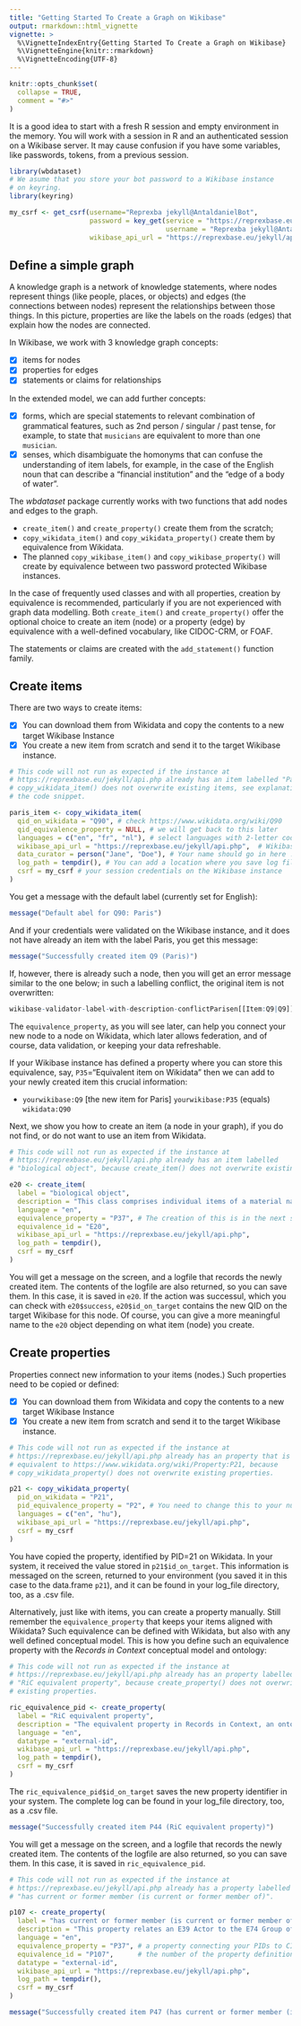 ```yaml
---
title: "Getting Started To Create a Graph on Wikibase"
output: rmarkdown::html_vignette
vignette: >
  %\VignetteIndexEntry{Getting Started To Create a Graph on Wikibase}
  %\VignetteEngine{knitr::rmarkdown}
  %\VignetteEncoding{UTF-8}
---
```


```r
knitr::opts_chunk$set(
  collapse = TRUE,
  comment = "#>"
)
```

It is a good idea to start with a fresh R session and empty environment in the memory. You will work with a session in R and an authenticated session on a Wikibase server. It may cause confusion if you have some variables, like passwords, tokens, from a previous session.

```r
library(wbdataset)
# We asume that you store your bot password to a Wikibase instance
# on keyring.
library(keyring) 

my_csrf <- get_csrf(username="Reprexba jekyll@AntaldanielBot",
                    password = key_get(service = "https://reprexbase.eu/jekyll/api.php",
                                       username = "Reprexba jekyll@AntaldanielBot"), 
                    wikibase_api_url = "https://reprexbase.eu/jekyll/api.php")

```

## Define a simple graph

A knowledge graph is a network of knowledge statements, where nodes represent things (like people, places, or objects) and edges (the connections between nodes) represent the relationships between those things. In this picture, properties are like the labels on the roads (edges) that explain how the nodes are connected.

In Wikibase, we work with 3 knowledge graph concepts:

-  [x] items for nodes
-  [x] properties for edges
-  [x] statements or claims for relationships

In the extended model, we can add further concepts:

-  [x] forms, which are special statements to relevant combination of grammatical features, such as 2nd person / singular / past tense, for example, to state that `musicians` are equivalent to more than one `musician`.
-  [x] senses, which disambiguate the homonyms that can confuse the understanding of item labels, for example, in the case of the English noun that can describe a "financial institution" and the "edge of a body of water".

The *wbdataset* package currently works with two functions that add nodes and 
edges to the graph.

- `create_item()` and `create_property()` create them from the scratch;
- `copy_wikidata_item()` and `copy_wikidata_property()` create them by equivalence from Wikidata.
- The planned `copy_wikibase_item()` and `copy_wikibase_property()` will create
by equivalence between two password protected Wikibase instances.

In the case of frequently used classes and with all properties, creation by equivalence is recommended, particularly if you are not experienced with graph data modelling. Both `create_item()` and `create_property()` offer the optional choice to create an item (node) or a property (edge) by equivalence with a well-defined vocabulary, like CIDOC-CRM, or FOAF.

The statements or claims are created with the `add_statement()` function family.

## Create items

There are two ways to create items:

-  [x] You can download them from Wikidata and copy the contents to a new target Wikibase Instance
-  [x] You create a new item from scratch and send it to the target Wikibase instance.

```r
# This code will not run as expected if the instance at 
# https://reprexbase.eu/jekyll/api.php already has an item labelled "Paris".
# copy_wikidata_item() does not overwrite existing items, see explanations below
# the code snippet.

paris_item <- copy_wikidata_item(
  qid_on_wikidata = "Q90", # check https://www.wikidata.org/wiki/Q90
  qid_equivalence_property = NULL, # we will get back to this later
  languages = c("en", "fr", "nl"), # select languages with 2-letter codes
  wikibase_api_url = "https://reprexbase.eu/jekyll/api.php",  # Wikibase address
  data_curator = person("Jane", "Doe"), # Your name should go in here !
  log_path = tempdir(), # You can add a location where you save log file
  csrf = my_csrf # your session credentials on the Wikibase instance
)
```
You get a message with the default label (currently set for English):

```r
message("Default abel for Q90: Paris")
```
And if your credentials were validated on the Wikibase instance, and it does not have already an item with the label Paris, you get this message:

```r
message("Successfully created item Q9 (Paris)")
```

If, however, there is already such a node, then you will get an error message similar to the one below; in such a labelling conflict, the original item is not overwritten:

```r
wikibase-validator-label-with-description-conflictParisen[[Item:Q9|Q9]]Item <a href="/jekyll/index.php?title=Item:Q9" title="Item:Q9">Q9</a> already has label "Paris" associated with language code en, using the same description text.
```
The `equivalence_property`, as you will see later, can help you connect your new node to a  node on Wikidata, which later allows federation, and of course, data validation, or keeping your data refreshable. 

If your Wikibase instance has defined a property where you can store this equivalence, say, `P35`="Equivalent item on Wikidata" then we can add to your newly created item this crucial information:

-  `yourwikibase:Q9` [the new item for Paris] `yourwikibase:P35` (equals) `wikidata:Q90`

Next, we show you how to create an item (a node in your graph), if you do not find, or do not want to use an item from Wikidata.

```r
# This code will not run as expected if the instance at 
# https://reprexbase.eu/jekyll/api.php already has an item labelled 
# "biological object", because create_item() does not overwrite existing items.

e20 <- create_item(
  label = "biological object",
  description = "This class comprises individual items of a material nature, which live, have lived or are natural products of or from living organisms.",
  language = "en",
  equivalence_property = "P37", # The creation of this is in the next section
  equivalence_id = "E20",
  wikibase_api_url = "https://reprexbase.eu/jekyll/api.php",
  log_path = tempdir(),
  csrf = my_csrf
)
```
You will get a message on the screen, and a logfile that records the newly created item. The contents of the logfile are also returned, so you can save them. In this case, 
it is saved in `e20`. If the action was successul, which you can check with `e20$success`, `e20$id_on_target` contains the new QID on the target Wikibase for this node. Of course, you can give a more meaningful name to the `e20` object depending on what item (node) you create.

## Create properties

Properties connect new information to your items (nodes.) Such properties need to be copied or defined:

-  [x] You can download them from Wikidata and copy the contents to a new target Wikibase Instance
-  [x] You create a new item from scratch and send it to the target Wikibase instance.


```r
# This code will not run as expected if the instance at 
# https://reprexbase.eu/jekyll/api.php already has an property that is 
# equivalent to https://www.wikidata.org/wiki/Property:P21, because
# copy_wikidata_property() does not overwrite existing properties.

p21 <- copy_wikidata_property(
  pid_on_wikidata = "P21",
  pid_equivalence_property = "P2", # You need to change this to your numbering
  languages = c("en", "hu"),
  wikibase_api_url = "https://reprexbase.eu/jekyll/api.php",
  csrf = my_csrf
)
```
You have copied the property, identified by PID=21 on Wikidata. In your system, it received the value stored in `p21$id_on_target`. This information is messaged on the screen, returned to your environment (you saved it in this case to the data.frame `p21`), and it can be found in your log_file directory, too, as a .csv file.

Alternatively, just like with items, you can create a property manually. Still remember the `equivalence_property` that keeps your items aligned with Wikidata? Such equivalence can be defined with Wikidata, but also with any well defined conceptual model. This is how you define such an equivalence property with the *Records in Context* conceptual model and ontology:


```r
# This code will not run as expected if the instance at 
# https://reprexbase.eu/jekyll/api.php already has an property labelled 
# "RiC equivalent property", because create_property() does not overwrite 
# existing properties.

ric_equivalence_pid <- create_property(
  label = "RiC equivalent property",
  description = "The equivalent property in Records in Context, an ontology used in archives.",
  language = "en",
  datatype = "external-id",
  wikibase_api_url = "https://reprexbase.eu/jekyll/api.php",
  log_path = tempdir(),
  csrf = my_csrf
)
```
The `ric_equivalence_pid$id_on_target` saves the new property identifier in your system. The complete log can be found in your log_file directory, too, as a .csv file.

```r
message("Successfully created item P44 (RiC equivalent property)")
```
You will get a message on the screen, and a logfile that records the newly created item. The contents of the logfile are also returned, so you can save them. In this case, 
it is saved in `ric_equivalence_pid`.

```r
# This code will not run as expected if the instance at 
# https://reprexbase.eu/jekyll/api.php already has a property labelled 
# "has current or former member (is current or former member of)".

p107 <- create_property(
  label = "has current or former member (is current or former member of)",
  description = "This property relates an E39 Actor to the E74 Group of which that E39 Actor is a member.",
  language = "en",
  equivalence_property = "P37", # a property connecting your PIDs to CIDOC
  equivalence_id = "P107",      # the number of the property definition in CIDOC
  datatype = "external-id",
  wikibase_api_url = "https://reprexbase.eu/jekyll/api.php",
  log_path = tempdir(),
  csrf = my_csrf
)
```
```r
message("Successfully created item P47 (has current or former member (is current or former member of))")
```

